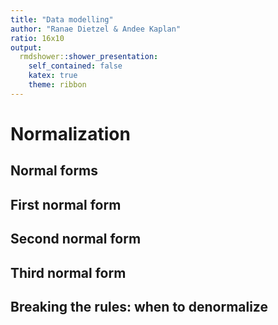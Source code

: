 ```yaml
---
title: "Data modelling"
author: "Ranae Dietzel & Andee Kaplan"
ratio: 16x10
output:
  rmdshower::shower_presentation:
    self_contained: false
    katex: true
    theme: ribbon
---
```


# Normalization

## Normal forms

## First normal form

## Second normal form

## Third normal form

## Breaking the rules:  when to denormalize
